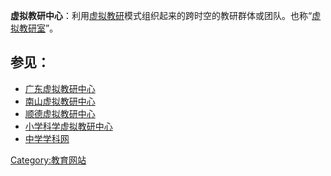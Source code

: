 '''虚拟教研中心'''：利用[[虚拟教研|虚拟教研]]模式组织起来的跨时空的教研群体或团队。也称“[[虚拟教研室|虚拟教研室]]”。

==参见：==
*[http://xd.nsjy.com 广东虚拟教研中心] {{Wayback|url=http://xd.nsjy.com/ |date=20080424094159 }}
*[http://61.144.235.252:81/ 南山虚拟教研中心] {{Wayback|url=http://61.144.235.252:81/ |date=20060828081315 }}
*[https://web.archive.org/web/20050404024334/http://bbs2.sdedu.net/ 顺德虚拟教研中心]
*[http://www.sdbjzxxx.net/kx/ 小学科学虚拟教研中心] {{Wayback|url=http://www.sdbjzxxx.net/kx/ |date=20050404154736 }}
*[http://www.zxxk.com 中学学科网] {{Wayback|url=http://www.zxxk.com/ |date=20210407051319 }}

[[Category:教育网站|Category:教育网站]]